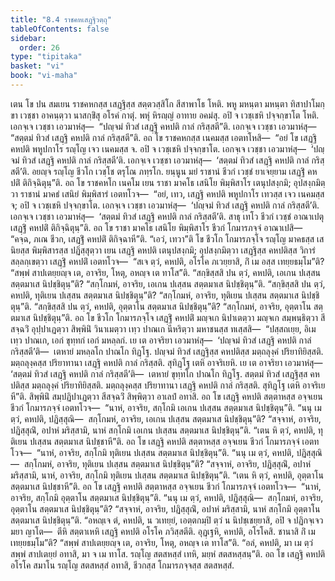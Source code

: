 ```yaml
---
title: "8.4 ราชคหเสฏฺฐิวตฺถุ"
tableOfContents: false
sidebar:
  order: 26
type: "tipitaka"
basket: "vi"
book: "vi-maha"
---
```



<DynamicBreadcrumb />

<Division number="332" book="vi-maha">

<Paragraph number="1570" book="vi-maha">
เตน โข ปน สมเยน ราชคหกสฺส เสฏฺฐิสฺส สตฺตวสฺสิโก สีสาพาโธ โหติ. พหู มหนฺตา มหนฺตา ทิสาปาโมกฺขา เวชฺชา อาคนฺตฺวา นาสกฺขิํสุ อโรคํ กาตุํ. พหุํ หิรญฺญํ อาทาย อคมํสุ. อปิ จ เวชฺเชหิ ปจฺจกฺขาโต โหติ. เอกจฺเจ เวชฺชา เอวมาหํสุ—  “ปญฺจมํ ทิวสํ เสฏฺฐิ คหปติ กาลํ กริสฺสตี”ติ. เอกจฺเจ เวชฺชา เอวมาหํสุ—  “สตฺตมํ ทิวสํ เสฏฺฐิ คหปติ กาลํ กริสฺสตี”ติ. อถ โข ราชคหกสฺส เนคมสฺส เอตทโหสิ—  “อยํ โข เสฏฺฐิ คหปติ พหูปกาโร รญฺโญ เจว เนคมสฺส จ. อปิ จ เวชฺเชหิ ปจฺจกฺขาโต. เอกจฺเจ เวชฺชา เอวมาหํสุ—  ‘ปญฺจมํ ทิวสํ เสฏฺฐิ คหปติ กาลํ กริสฺสตี’ติ. เอกจฺเจ เวชฺชา เอวมาหํสุ—  ‘สตฺตมํ ทิวสํ เสฏฺฐิ คหปติ กาลํ กริสฺสตี’ติ. อยญฺจ รญฺโญ ชีวโก เวชฺโช ตรุโณ ภทฺรโก. ยนฺนูน มยํ ราชานํ ชีวกํ เวชฺชํ ยาเจยฺยาม เสฏฺฐิํ คหปติํ ติกิจฺฉิตุนฺ”ติ.
</Paragraph>

<Paragraph number="1571" book="vi-maha">
อถ โข ราชคหโก เนคโม เยน ราชา มาคโธ เสนิโย พิมฺพิสาโร เตนุปสงฺกมิ; อุปสงฺกมิตฺวา ราชานํ มาคธํ เสนิยํ พิมฺพิสารํ เอตทโวจ—  “อยํ, เทว, เสฏฺฐิ คหปติ พหูปกาโร เทวสฺส เจว เนคมสฺส จ; อปิ จ เวชฺเชหิ ปจฺจกฺขาโต. เอกจฺเจ เวชฺชา เอวมาหํสุ—  ‘ปญฺจมํ ทิวสํ เสฏฺฐิ คหปติ กาลํ กริสฺสตี’ติ. เอกจฺเจ เวชฺชา เอวมาหํสุ—  ‘สตฺตมํ ทิวสํ เสฏฺฐิ คหปติ กาลํ กริสฺสตี’ติ. สาธุ เทโว ชีวกํ เวชฺชํ อาณาเปตุ เสฏฺฐิํ คหปติํ ติกิจฺฉิตุนฺ”ติ.
</Paragraph>

<Paragraph number="1572" book="vi-maha">
อถ โข ราชา มาคโธ เสนิโย พิมฺพิสาโร ชีวกํ โกมารภจฺจํ อาณาเปสิ—  “คจฺฉ, ภเณ ชีวก, เสฏฺฐิํ คหปติํ ติกิจฺฉาหี”ติ. “เอวํ, เทวา”ติ โข ชีวโก โกมารภจฺโจ รญฺโญ มาคธสฺส เสนิยสฺส พิมฺพิสารสฺส ปฏิสฺสุตฺวา เยน เสฏฺฐิ คหปติ เตนุปสงฺกมิ; อุปสงฺกมิตฺวา เสฏฺฐิสฺส คหปติสฺส วิการํ สลฺลกฺเขตฺวา เสฏฺฐิํ คหปติํ เอตทโวจ—  “สเจ ตฺวํ, คหปติ, อโรโค ภเวยฺยาสิ, กิํ เม อสฺส เทยฺยธมฺโม”ติ? “สพฺพํ สาปเตยฺยญฺจ เต, อาจริย, โหตุ, อหญฺจ เต ทาโส”ติ. “สกฺขิสฺสสิ ปน ตฺวํ, คหปติ, เอเกน ปเสฺสน สตฺตมาเส นิปชฺชิตุนฺ”ติ? “สกฺโกมหํ, อาจริย, เอเกน ปเสฺสน สตฺตมาเส นิปชฺชิตุนฺ”ติ. “สกฺขิสฺสสิ ปน ตฺวํ, คหปติ, ทุติเยน ปเสฺสน สตฺตมาเส นิปชฺชิตุนฺ”ติ? “สกฺโกมหํ, อาจริย, ทุติเยน ปเสฺสน สตฺตมาเส นิปชฺชิตุนฺ”ติ. “สกฺขิสฺสสิ ปน ตฺวํ, คหปติ, อุตฺตาโน สตฺตมาเส นิปชฺชิตุนฺ”ติ? “สกฺโกมหํ, อาจริย, อุตฺตาโน สตฺตมาเส นิปชฺชิตุนฺ”ติ.
</Paragraph>

<Paragraph number="1573" book="vi-maha">
อถ โข ชีวโก โกมารภจฺโจ เสฏฺฐิํ คหปติํ มญฺจเก นิปาเตตฺวา มญฺจเก สมฺพนฺธิตฺวา สีสจฺฉวิํ อุปฺปาเฏตฺวา สิพฺพินิํ วินาเมตฺวา เทฺว ปาณเก นีหริตฺวา มหาชนสฺส ทเสฺสสิ—  “ปสฺสถเยฺย, อิเม เทฺว ปาณเก, เอกํ ขุทฺทกํ เอกํ มหลฺลกํ. เย เต อาจริยา เอวมาหํสุ—  ‘ปญฺจมํ ทิวสํ เสฏฺฐิ คหปติ กาลํ กริสฺสตี’ติ—  เตหายํ มหลฺลโก ปาณโก ทิฏฺโฐ. ปญฺจมํ ทิวสํ เสฏฺฐิสฺส คหปติสฺส มตฺถลุงฺคํ ปริยาทิยิสฺสติ. มตฺถลุงฺคสฺส ปริยาทานา เสฏฺฐิ คหปติ กาลํ กริสฺสติ. สุทิฏฺโฐ เตหิ อาจริเยหิ. เย เต อาจริยา เอวมาหํสุ—  ‘สตฺตมํ ทิวสํ เสฏฺฐิ คหปติ กาลํ กริสฺสตี’ติ—  เตหายํ ขุทฺทโก ปาณโก ทิฏฺโฐ. สตฺตมํ ทิวสํ เสฏฺฐิสฺส คหปติสฺส มตฺถลุงฺคํ ปริยาทิยิสฺสติ. มตฺถลุงฺคสฺส ปริยาทานา เสฏฺฐิ คหปติ กาลํ กริสฺสติ. สุทิฏฺโฐ เตหิ อาจริเยหี”ติ. สิพฺพินิํ สมฺปฏิปาเฏตฺวา สีสจฺฉวิํ สิพฺพิตฺวา อาเลปํ อทาสิ.
</Paragraph>

<Paragraph number="1574" book="vi-maha">
อถ โข เสฏฺฐิ คหปติ สตฺตาหสฺส อจฺจเยน ชีวกํ โกมารภจฺจํ เอตทโวจ—  “นาหํ, อาจริย, สกฺโกมิ เอเกน ปเสฺสน สตฺตมาเส นิปชฺชิตุนฺ”ติ. “นนุ เม ตฺวํ, คหปติ, ปฏิสฺสุณิ—  สกฺโกมหํ, อาจริย, เอเกน ปเสฺสน สตฺตมาเส นิปชฺชิตุนฺ”ติ? “สจฺจาหํ, อาจริย, ปฏิสฺสุณิํ, อปาหํ มริสฺสามิ, นาหํ สกฺโกมิ เอเกน ปเสฺสน สตฺตมาเส นิปชฺชิตุนฺ”ติ. “เตน หิ ตฺวํ, คหปติ, ทุติเยน ปเสฺสน สตฺตมาเส นิปชฺชาหี”ติ.
</Paragraph>

<Paragraph number="1575" book="vi-maha">
อถ โข เสฏฺฐิ คหปติ สตฺตาหสฺส อจฺจเยน ชีวกํ โกมารภจฺจํ เอตทโวจ—  “นาหํ, อาจริย, สกฺโกมิ ทุติเยน ปเสฺสน สตฺตมาเส นิปชฺชิตุนฺ”ติ. “นนุ เม ตฺวํ, คหปติ, ปฏิสฺสุณิ—  สกฺโกมหํ, อาจริย, ทุติเยน ปเสฺสน สตฺตมาเส นิปชฺชิตุนฺ”ติ? “สจฺจาหํ, อาจริย, ปฏิสฺสุณิํ, อปาหํ มริสฺสามิ, นาหํ, อาจริย, สกฺโกมิ ทุติเยน ปเสฺสน สตฺตมาเส นิปชฺชิตุนฺ”ติ. “เตน หิ ตฺวํ, คหปติ, อุตฺตาโน สตฺตมาเส นิปชฺชาหี”ติ.
</Paragraph>

<Paragraph number="1576" book="vi-maha">
อถ โข เสฏฺฐิ คหปติ สตฺตาหสฺส อจฺจเยน ชีวกํ โกมารภจฺจํ เอตทโวจ—  “นาหํ, อาจริย, สกฺโกมิ อุตฺตาโน สตฺตมาเส นิปชฺชิตุนฺ”ติ. “นนุ เม ตฺวํ, คหปติ, ปฏิสฺสุณิ—  สกฺโกมหํ, อาจริย, อุตฺตาโน สตฺตมาเส นิปชฺชิตุนฺ”ติ? “สจฺจาหํ, อาจริย, ปฏิสฺสุณิํ, อปาหํ มริสฺสามิ, นาหํ สกฺโกมิ อุตฺตาโน สตฺตมาเส นิปชฺชิตุนฺ”ติ. “อหญฺเจ ตํ, คหปติ, น วเทยฺยํ, เอตฺตกมฺปิ ตฺวํ น นิปชฺเชยฺยาสิ, อปิ จ ปฏิกจฺเจว มยา ญาโต—  ตีหิ สตฺตาเหหิ เสฏฺฐิ คหปติ อโรโค ภวิสฺสตีติ. อุฏฺเฐหิ, คหปติ, อโรโคสิ. ชานาสิ กิํ เม เทยฺยธมฺโม”ติ? “สพฺพํ สาปเตยฺยญฺจ เต, อาจริย, โหตุ, อหญฺจ เต ทาโส”ติ. “อลํ, คหปติ, มา เม ตฺวํ สพฺพํ สาปเตยฺยํ อทาสิ, มา จ เม ทาโส. รญฺโญ สตสหสฺสํ เทหิ, มยฺหํ สตสหสฺสนฺ”ติ. อถ โข เสฏฺฐิ คหปติ อโรโค สมาโน รญฺโญ สตสหสฺสํ อทาสิ, ชีวกสฺส โกมารภจฺจสฺส สตสหสฺสํ.
</Paragraph>
</Division>